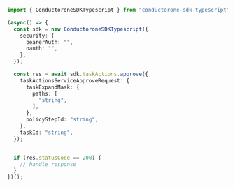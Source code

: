 ```typescript Approve.ts
import { ConductoroneSDKTypescript } from "conductorone-sdk-typescript";

(async() => {
  const sdk = new ConductoroneSDKTypescript({
    security: {
      bearerAuth: "",
      oauth: "",
    },
  });

  const res = await sdk.taskActions.approve({
    taskActionsServiceApproveRequest: {
      taskExpandMask: {
        paths: [
          "string",
        ],
      },
      policyStepId: "string",
    },
    taskId: "string",
  });


  if (res.statusCode == 200) {
    // handle response
  }
})();
```
